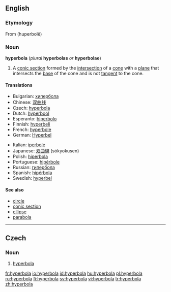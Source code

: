 ==English==

===Etymology===
From {{AGr.}} '''{{polytonic|[[ὑπερβολή]]}}''' (huperbolē)

===Noun===
{{wikipedia}}
'''hyperbola''' (''plural'' '''hyperbolas''' ''or'' '''hyperbolae''')

# {{geometry}} A [[conic section]] formed by the [[intersection]] of a [[cone]] with a [[plane]] that intersects the [[base]] of the cone and is not [[tangent]] to the cone.

====Translations====
{{trans-top|geometric curve}}
* Bulgarian: [[хипербола]] {{f}}
* Chinese: [[双曲线]]
* Czech: [[hyperbola#Czech|hyperbola]] {{f}}
* Dutch: [[hyperbool]] {{m}}
* Esperanto: [[hiperbolo]]
* Finnish: [[hyperbeli]]
* French: [[hyperbole]] {{f}}
* German: [[Hyperbel]] {{f}}
{{trans-mid}}
* Italian: [[iperbole]] {{f}}
* Japanese: [[双曲線]] (sōkyokusen)
* Polish: [[hiperbola]]
* Portuguese: [[hipérbole]] {{f}}
* Russian: [[гипербола]]
* Spanish: [[hipérbola]] {{f}}
* Swedish: [[hyperbel]] {{c}}
{{trans-bottom}}

====See also====
* [[circle]]
* [[conic section]]
* [[ellipse]]
* [[parabola]]

----

==Czech==

===Noun===
{{cs-noun|g=f}}

# [[hyperbola#English|hyperbola]] {{geometry|lang=cs}}

[[fr:hyperbola]]
[[io:hyperbola]]
[[id:hyperbola]]
[[hu:hyperbola]]
[[pl:hyperbola]]
[[ru:hyperbola]]
[[fi:hyperbola]]
[[sv:hyperbola]]
[[vi:hyperbola]]
[[tr:hyperbola]]
[[zh:hyperbola]]